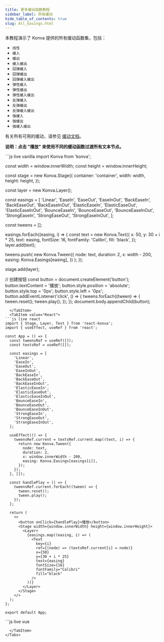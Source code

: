 ```yaml
---
title: 更多缓动函数教程
sidebar_label: 所有缓动
hide_table_of_contents: true
slug: All_Easings.html
---
```


本教程演示了 Konva 提供的所有缓动函数集，包括：

- `线性`
- `缓入`
- `缓出`
- `缓入缓出`
- `回弹缓入`
- `回弹缓出`
- `回弹缓入缓出`
- `弹性缓入`
- `弹性缓出`
- `弹性缓入缓出`
- `反弹缓入`
- `反弹缓出`
- `反弹缓入缓出`
- `强缓入`
- `强缓出`
- `强缓入缓出`

有关所有可用的缓动，请参见 [缓动文档](/api/Konva.Easings.html)。

**说明：点击 "播放" 来使用不同的缓动函数过渡所有文本节点。**


<Tabs>
  <TabItem value="Vanilla" default>
```js live vanilla
import Konva from 'konva';

const width = window.innerWidth;
const height = window.innerHeight;

const stage = new Konva.Stage({
container: 'container',
width: width,
height: height,
});

const layer = new Konva.Layer();

const easings = [
'Linear',
'EaseIn',
'EaseOut',
'EaseInOut',
'BackEaseIn',
'BackEaseOut',
'BackEaseInOut',
'ElasticEaseIn',
'ElasticEaseOut',
'ElasticEaseInOut',
'BounceEaseIn',
'BounceEaseOut',
'BounceEaseInOut',
'StrongEaseIn',
'StrongEaseOut',
'StrongEaseInOut',
];

const tweens = [];

easings.forEach((easing, i) => {
const text = new Konva.Text({
x: 50,
y: 30 + i * 25,
text: easing,
fontSize: 16,
fontFamily: 'Calibri',
fill: 'black',
});
layer.add(text);

tweens.push(
new Konva.Tween({
node: text,
duration: 2,
x: width - 200,
easing: Konva.Easings[easing],
})
);
});

stage.add(layer);

// 创建按钮
const button = document.createElement('button');
button.textContent = '播放';
button.style.position = 'absolute';
button.style.top = '0px';
button.style.left = '0px';
button.addEventListener('click', () => {
tweens.forEach((tween) => {
tween.reset();
tween.play();
});
});
document.body.appendChild(button);
````  
  </TabItem>
  <TabItem value="React">
```js live react
import { Stage, Layer, Text } from 'react-konva';
import { useEffect, useRef } from 'react';

const App = () => {
  const tweensRef = useRef([]);
  const textsRef = useRef([]);

  const easings = [
    'Linear',
    'EaseIn',
    'EaseOut',
    'EaseInOut',
    'BackEaseIn',
    'BackEaseOut',
    'BackEaseInOut',
    'ElasticEaseIn',
    'ElasticEaseOut',
    'ElasticEaseInOut',
    'BounceEaseIn',
    'BounceEaseOut',
    'BounceEaseInOut',
    'StrongEaseIn',
    'StrongEaseOut',
    'StrongEaseInOut',
  ];

  useEffect(() => {
    tweensRef.current = textsRef.current.map((text, i) => {
      return new Konva.Tween({
        node: text,
        duration: 2,
        x: window.innerWidth - 200,
        easing: Konva.Easings[easings[i]],
      });
    });
  }, []);

  const handlePlay = () => {
    tweensRef.current.forEach((tween) => {
      tween.reset();
      tween.play();
    });
  };

  return (
    <>
      <button onClick={handlePlay}>播放</button>
      <Stage width={window.innerWidth} height={window.innerHeight}>
        <Layer>
          {easings.map((easing, i) => (
            <Text
              key={i}
              ref={(node) => (textsRef.current[i] = node)}
              x={50}
              y={30 + i * 25}
              text={easing}
              fontSize={16}
              fontFamily="Calibri"
              fill="black"
            />
          ))}
        </Layer>
      </Stage>
    </>
  );
};

export default App;
````  

  </TabItem>
  <TabItem value="Vue">
```js live vue
<template>
  <div>
    <button @click="handlePlay">播放</button>
    <v-stage :config="stageSize">
      <v-layer>
        <v-text
          v-for="(easing, i) in easings"
          :key="i"
          :config="getTextConfig(easing, i)"
          :ref="el => textRefs[i] = el"
        />
      </v-layer>
    </v-stage>
  </div>
</template>

<script setup>
import { ref, onMounted } from 'vue';
import Konva from 'konva';

const stageSize = {
  width: window.innerWidth,
  height: window.innerHeight
};

const easings = [
  'Linear',
  'EaseIn',
  'EaseOut',
  'EaseInOut',
  'BackEaseIn',
  'BackEaseOut',
  'BackEaseInOut',
  'ElasticEaseIn',
  'ElasticEaseOut',
  'ElasticEaseInOut',
  'BounceEaseIn',
  'BounceEaseOut',
  'BounceEaseInOut',
  'StrongEaseIn',
  'StrongEaseOut',
  'StrongEaseInOut',
];

const textRefs = ref([]);
let tweens = [];

const getTextConfig = (easing, i) => ({
  x: 50,
  y: 30 + i * 25,
  text: easing,
  fontSize: 16,
  fontFamily: 'Calibri',
  fill: 'black'
});

onMounted(() => {
  tweens = textRefs.value.map((ref, i) => {
    return new Konva.Tween({
      node: ref.getNode(),
      duration: 2,
      x: window.innerWidth - 200,
      easing: Konva.Easings[easings[i]]
    });
  });
});

const handlePlay = () => {
  tweens.forEach(tween => {
    tween.reset();
    tween.play();
  });
};
</script>

```
  </TabItem>
</Tabs>
```